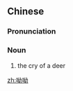 ==Chinese==
{{zh-forms}}

===Pronunciation===
{{zh-pron
|m=yōuyōu
|cat=n
}}

===Noun===
{{zh-noun}}

# {{lb|zh|onomatopoeia}} the cry of a deer

[[zh:呦呦]]